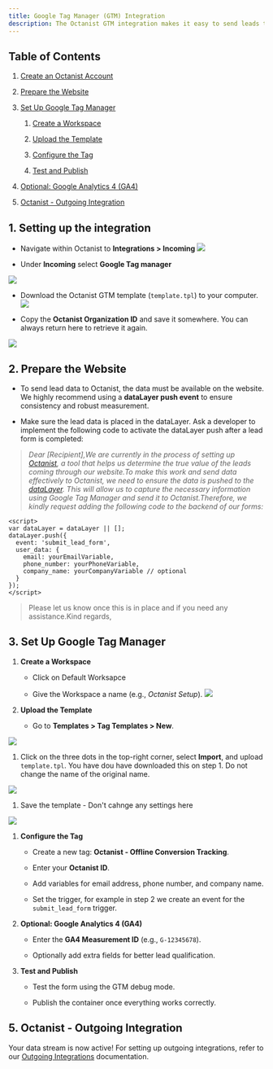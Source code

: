 ```yaml
---
title: Google Tag Manager (GTM) Integration
description: The Octanist GTM integration makes it easy to send leads to Octanist. Follow these steps to quickly set up the integration.
---
```


## Table of Contents

1. [Create an Octanist Account](#1-create-an-octanist-account)

2. [Prepare the Website](#2-prepare-the-website)

3. [Set Up Google Tag Manager](#3-set-up-google-tag-manager)

   1. [Create a Workspace](#create-a-workspace)

   2. [Upload the Template](#upload-the-template)

   3. [Configure the Tag](#configure-the-tag)

   4. [Test and Publish](#test-and-publish)

4. [Optional: Google Analytics 4 (GA4)](#4-optional-google-analytics-4-ga4)

5. [Octanist - Outgoing Integration](#5-octanist-outgoing-integration)

## 1. Setting up the integration

* Navigate within Octanist to **Integrations > Incoming** ![](images/incoming-gtm-clickonincoming.jpg)

* Under **Incoming** select **Google Tag manager**

![](images/incoming-gtm-clickongtm.jpg)

* Download the Octanist GTM template (`template.tpl`) to your computer.![](images/incoming-gtm-clickondownloadtemplate.jpg)

* Copy the **Octanist Organization ID** and save it somewhere. You can always return here to retrieve it again.

![](images/incoming-gtm-copyoctanistid.jpg)

## 2. Prepare the Website

* To send lead data to Octanist, the data must be available on the website. We highly recommend using a **dataLayer push event** to ensure consistency and robust measurement.

* Make sure the lead data is placed in the dataLayer. Ask a developer to implement the following code to activate the dataLayer push after a lead form is completed:

> *Dear \[Recipient],We are currently in the process of setting up* [*Octanist*](https://octanist.com/)*, a tool that helps us determine the true value of the leads coming through our website.To make this work and send data effectively to Octanist, we need to ensure the data is pushed to the* [*dataLayer*](https://developers.google.com/tag-platform/tag-manager/datalayer)*. This will allow us to capture the necessary information using Google Tag Manager and send it to Octanist.Therefore, we kindly request adding the following code to the backend of our forms:*

```tsx
<script>
var dataLayer = dataLayer || [];
dataLayer.push({
  event: 'submit_lead_form',
  user_data: {
    email: yourEmailVariable,
    phone_number: yourPhoneVariable,
    company_name: yourCompanyVariable // optional
  }
});
</script>
```

> Please let us know once this is in place and if you need any assistance.Kind regards,

## 3. Set Up Google Tag Manager

1. **Create a Workspace**

   * Click on Default Worksapce

   * Give the Workspace a name (e.g., *Octanist Setup*).
     ![](images/image.png)

2. **Upload the Template**

   * Go to **Templates > Tag Templates > New**.

![](images/uploadthetemplate.png)

1. Click on the three dots in the top-right corner, select **Import**, and upload `template.tpl`. You have dou have downloaded this on step 1. Do not change the name of the original name.

![](images/6bbb08b8-0b1b-4eab-83f1-76f051af9fc0.png)

1. Save the template - Don't cahnge any settings here

![](images/850cd330-08af-48a6-a91a-e497b5fc1772.png)

1. **Configure the Tag**

   * Create a new tag: **Octanist - Offline Conversion Tracking**.

   * Enter your **Octanist ID**.

   * Add variables for email address, phone number, and company name.

   * Set the trigger, for example in step 2 we create an event for the `submit_lead_form` trigger.

2. **Optional: Google Analytics 4 (GA4)**

   * Enter the **GA4 Measurement ID** (e.g., `G-12345678`).

   * Optionally add extra fields for better lead qualification.

3. **Test and Publish**

   * Test the form using the GTM debug mode.

   * Publish the container once everything works correctly.

## 5. Octanist - Outgoing Integration

Your data stream is now active! For setting up outgoing integrations, refer to our [Outgoing Integrations](https://docs.octanist.com/outgoing-integrations/google-ads/) documentation.